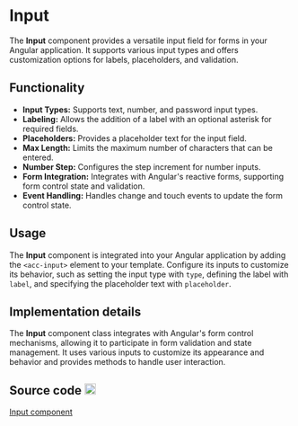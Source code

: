 
# Input

The **Input** component provides a versatile input field for forms in your Angular application. It supports various input types and offers customization options for labels, placeholders, and validation.

<Meta of={InputStories} />

<Canvas of={InputStories.Primary} />

<Controls />

## Functionality

<ul>
  <li><strong>Input Types:</strong> Supports text, number, and password input types.</li>
  <li><strong>Labeling:</strong> Allows the addition of a label with an optional asterisk for required fields.</li>
  <li><strong>Placeholders:</strong> Provides a placeholder text for the input field.</li>
  <li><strong>Max Length:</strong> Limits the maximum number of characters that can be entered.</li>
  <li><strong>Number Step:</strong> Configures the step increment for number inputs.</li>
  <li><strong>Form Integration:</strong> Integrates with Angular's reactive forms, supporting form control state and validation.</li>
  <li><strong>Event Handling:</strong> Handles change and touch events to update the form control state.</li>
</ul>

## Usage

The **Input** component is integrated into your Angular application by adding the `<acc-input>` element to your template. Configure its inputs to customize its behavior, such as setting the input type with `type`, defining the label with `label`, and specifying the placeholder text with `placeholder`.

## Implementation details

The **Input** component class integrates with Angular's form control mechanisms, allowing it to participate in form validation and state management. It uses various inputs to customize its appearance and behavior and provides methods to handle user interaction.

## Source code <img className="github-icon" src={GithubIcon} alt="github" width="20"/>

[Input component](https://github.com/histefanov/accedia-angular-components/tree/main/projects/accedia-angular-components/src/lib/components/input)
